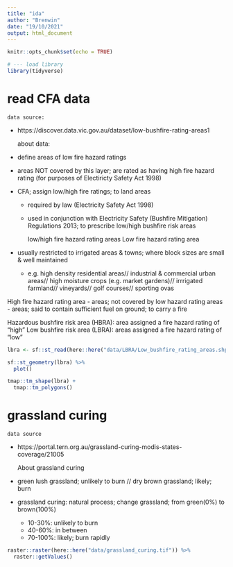 ```yaml
---
title: "ida"
author: "Brenwin"
date: "19/10/2021"
output: html_document
---
```


```r
knitr::opts_chunk$set(echo = TRUE)

# --- load library
library(tidyverse)
```

# read CFA data 

    data source:
- https://discover.data.vic.gov.au/dataset/low-bushfire-rating-areas1

    about data:
- define areas of low fire hazard ratings
- areas NOT covered by this layer; are rated as having high fire hazard rating (for purposes of Electiricty Safety Act 1998)
    
- CFA; assign low/high fire ratings; to land areas
  - required by law (Electricity Safety Act 1998)
  - used in conjunction with Electricity Safety (Bushfire Mitigation) Regulations 2013; to prescribe low/high bushfire risk areas 


    low/high fire hazard rating areas
Low fire hazard rating area
- usually restricted to irrigated areas & towns; where block sizes are small & well maintained
  - e.g. high density residential areas// industrial & commercial urban areas// high moisture crops (e.g. market gardens)// irrrigated farmland// vineyards// golf courses// sporting ovas
  
High fire hazard rating area
- areas; not covered by low hazard rating areas
- areas; said to contain sufficient fuel on ground; to carry a fire

Hazardous bushfire risk area (HBRA): area assigned a fire hazard rating of "high"
Low bushfire risk area (LBRA): areas assigned a fire hazard rating of "low"
  

```r
lbra <- sf::st_read(here::here("data/LBRA/Low_bushfire_rating_areas.shp"))

sf::st_geometry(lbra) %>% 
  plot()

tmap::tm_shape(lbra) +
  tmap::tm_polygons()
```

# grassland curing

    data source
- https://portal.tern.org.au/grassland-curing-modis-states-coverage/21005

    About grassland curing
- green lush grassland; unlikely to burn // dry brown grassland; likely; burn
- grassland curing: natural process; change grassland; from green(0%) to brown(100%)
  - 10-30%: unlikely to burn
  - 40-60%: in between
  - 70-100%: likely; burn rapidly 

```r
raster::raster(here::here("data/grassland_curing.tif")) %>% 
  raster::getValues()
```








